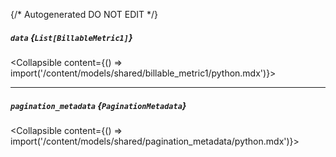 {/* Autogenerated DO NOT EDIT  */}

##### `data` *{`List[BillableMetric1]`}*
<Collapsible content={() => import('/content/models/shared/billable_metric1/python.mdx')}>
</Collapsible>

---
##### `pagination_metadata` *{`PaginationMetadata`}*
<Collapsible content={() => import('/content/models/shared/pagination_metadata/python.mdx')}>
</Collapsible>

